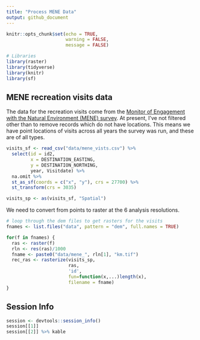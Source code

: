 ```yaml
---
title: "Process MENE Data"
output: github_document
---
```


```r
knitr::opts_chunk$set(echo = TRUE,
                      warning = FALSE,
                      message = FALSE)
```

```r
# Libraries
library(raster)
library(tidyverse)
library(knitr)
library(sf)
```

## MENE recreation visits data

The data for the recreation visits come from the [Monitor of Engagement with the Natural Environment (MENE) survey](https://www.gov.uk/government/collections/monitor-of-engagement-with-the-natural-environment-survey-purpose-and-results). At present, I've not filtered other than to remove records which do not have locations. This means we have point locations of visits across all years the survey was run, and these are of all types. 

```r
visits_sf <- read_csv("data/mene_vists.csv") %>% 
  select(id = id2,
         x = DESTINATION_EASTING,
         y = DESTINATION_NORTHING,
         year, Visitdate) %>% 
  na.omit %>% 
  st_as_sf(coords = c("x", "y"), crs = 27700) %>% 
  st_transform(crs = 3035)

visits_sp <- as(visits_sf, "Spatial")
```

We need to convert from points to raster at the 6 analysis resolutions.

```r
# loop through the dem files to get rasters for the visits
fnames <- list.files("data", pattern = "dem", full.names = TRUE)

for(f in fnames) {
  ras <- raster(f)
  rln <- res(ras)/1000
  fname <- paste0("data/mene_", rln[1], "km.tif")
  rec_ras <- rasterize(visits_sp, 
                       ras, 
                       'id', 
                       fun=function(x,...)length(x), 
                       filename = fname)
}
```

## Session Info

```r
session <- devtools::session_info()
session[[1]]
session[[2]] %>% kable
```